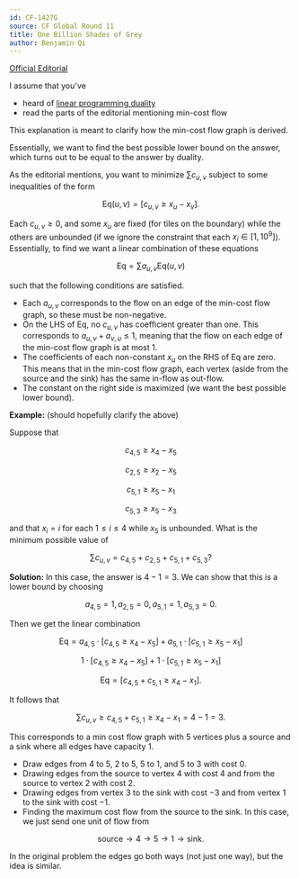 ```yaml
---
id: CF-1427G
source: CF Global Round 11
title: One Billion Shades of Grey
author: Benjamin Qi
---
```


[Official Editorial](https://codeforces.com/blog/entry/83553)

I assume that you've

- heard of [linear programming duality](https://en.wikipedia.org/wiki/Dual_linear_program)
- read the parts of the editorial mentioning min-cost flow

This explanation is meant to clarify how the min-cost flow graph is derived.

Essentially, we want to find the best possible lower bound on the answer, which turns out to be equal to the answer by duality.

As the editorial mentions, you want to minimize $\sum c_{u,v}$ subject to some inequalities of the form

$$
\text{Eq}(u,v)=\left[c_{u,v}\ge x_u-x_v\right].
$$

Each $c_{u,v}\ge 0$, and some $x_u$ are fixed (for tiles on the boundary) while the others are unbounded (if we ignore the constraint that each $x_i\in [1,10^9]$). Essentially, to find we want a linear combination of these equations

$$
\text{Eq}=\sum a_{u,v}\text{Eq}(u,v)
$$

such that the following conditions are satisfied.

- Each $a_{u,v}$ corresponds to the flow on an edge of the min-cost flow graph, so these must be non-negative.
- On the LHS of $\text{Eq}$, no $c_{u,v}$ has coefficient greater than one. This corresponds to $a_{u,v}+a_{v,u}\le 1$, meaning that the flow on each edge of the min-cost flow graph is at most $1$.
- The coefficients of each non-constant $x_u$ on the RHS of $\text{Eq}$ are zero. This means that in the min-cost flow graph, each vertex (aside from the source and the sink) has the same in-flow as out-flow.
- The constant on the right side is maximized (we want the best possible lower bound).

**Example:** (should hopefully clarify the above)

Suppose that

$$
c_{4,5}\ge x_4-x_5
$$

$$
c_{2,5}\ge x_2-x_5
$$

$$
c_{5,1}\ge x_5-x_1
$$

$$
c_{5,3}\ge x_5-x_3
$$

and that $x_i=i$ for each $1\le i\le 4$ while $x_5$ is unbounded. What is the minimum possible value of

$$
\sum c_{u,v}=c_{4,5}+c_{2,5}+c_{5,1}+c_{5,3}?
$$

**Solution:** In this case, the answer is $4-1=3$. We can show that this is a lower bound by choosing

$$
a_{4,5}=1, a_{2,5}=0, a_{5,1}=1, a_{5,3}=0.
$$

Then we get the linear combination

$$
\text{Eq}=a_{4,5}\cdot \left[c_{4,5}\ge x_4-x_5\right]+a_{5,1}\cdot \left[c_{5,1}\ge x_5-x_1\right]
$$

$$
1\cdot \left[c_{4,5}\ge x_4-x_5\right]+1\cdot \left[c_{5,1}\ge x_5-x_1\right]
$$

$$
\text{Eq}=[c_{4,5}+c_{5,1}\ge x_4-x_1].
$$

It follows that

$$
\sum c_{u,v}\ge c_{4,5}+c_{5,1}\ge x_4-x_1=4-1=3.
$$

This corresponds to a min cost flow graph with $5$ vertices plus a source and a sink where all edges have capacity $1$.

- Draw edges from $4$ to $5$, $2$ to $5$, $5$ to $1$, and $5$ to $3$ with cost $0$.
- Drawing edges from the source to vertex $4$ with cost $4$ and from the source to vertex $2$ with cost $2$.
- Drawing edges from vertex $3$ to the sink with cost $-3$ and from vertex $1$ to the sink with cost $-1$.
- Finding the maximum cost flow from the source to the sink. In this case, we just send one unit of flow from

$$
\text{source}\to 4\to 5\to 1\to \text{sink}.
$$

In the original problem the edges go both ways (not just one way), but the idea is similar.
